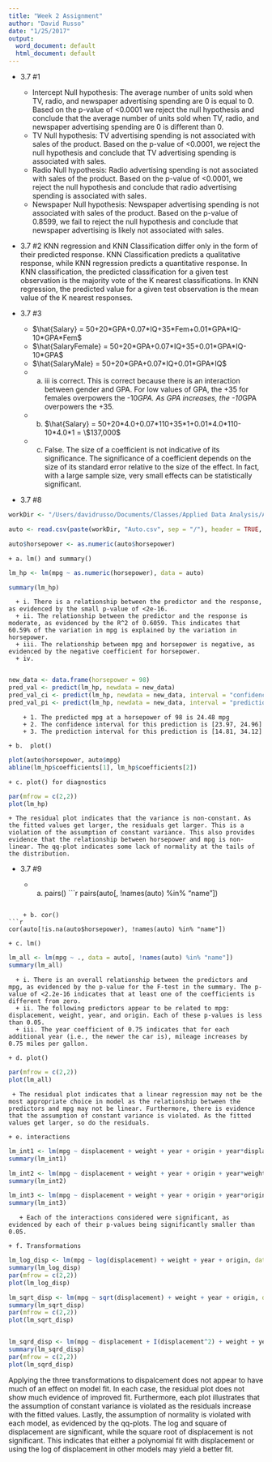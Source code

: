 ```yaml
---
title: "Week 2 Assignment"
author: "David Russo"
date: "1/25/2017"
output:
  word_document: default
  html_document: default
---
```


* 3.7 #1

    + Intercept Null hypothesis: The average number of units sold when TV, radio, and newspaper advertising spending are 0 is equal to 0. Based on the p-value of <0.0001 we reject the null hypothesis and conclude that the average number of units sold when TV, radio, and newspaper advertising spending are 0 is different than 0.
    + TV Null hypothesis: TV advertising spending is not associated with sales of the product. Based on the p-value of <0.0001, we reject the null hypothesis and conclude that TV advertising spending is associated with sales.
    + Radio Null hypothesis: Radio advertising spending is not associated with sales of the product. Based on the p-value of <0.0001, we reject the null hypothesis and conclude that radio advertising spending is associated with sales.
    + Newspaper Null hypothesis: Newspaper advertising spending is not associated with sales of the product. Based on the p-value of 0.8599, we fail to reject the null hypothesis and conclude that newspaper advertising is likely not associated with sales. 
    
* 3.7 #2 KNN regression and KNN Classification differ only in the form of their predicted response. KNN Classification predicts a qualitative response, while KNN regression predicts a quantitative response. In KNN classification, the predicted classification for a given test observation is the majority vote of the K nearest classifications. In KNN regression, the predicted value for a given test observation is the mean value of the K nearest responses. 

* 3.7 #3 
    + $\hat{Salary} = 50+20*GPA+0.07*IQ+35*Fem+0.01*GPA*IQ-10*GPA*Fem$
    + $\hat{SalaryFemale} = 50+20*GPA+0.07*IQ+35+0.01*GPA*IQ-10*GPA$
    + $\hat{SalaryMale} = 50+20*GPA+0.07*IQ+0.01*GPA*IQ$
    + a. iii is correct. This is correct because there is an interaction between gender and GPA. For low values of GPA, the +35 for females overpowers the -10*GPA. As GPA increases, the -10*GPA overpowers the +35. 
    + b. $\hat{Salary} = 50+20*4.0+0.07*110+35*1+0.01*4.0*110-10*4.0*1 = \$137,000$
    + c. False. The size of a coefficient is not indicative of its significance. The significance of a coefficient depends on the size of its standard error relative to the size of the effect. In fact, with a large sample size, very small effects can be statistically significant. 
    
* 3.7 #8


```r

workDir <- "/Users/davidrusso/Documents/Classes/Applied Data Analysis/Assignments"

auto <- read.csv(paste(workDir, "Auto.csv", sep = "/"), header = TRUE, stringsAsFactors = FALSE)

auto$horsepower <- as.numeric(auto$horsepower)

```

    + a. lm() and summary()

```r
lm_hp <- lm(mpg ~ as.numeric(horsepower), data = auto)

summary(lm_hp)

```
      + i. There is a relationship between the predictor and the response, as evidenced by the small p-value of <2e-16.
      + ii. The relationship between the predictor and the response is moderate, as evidenced by the R^2 of 0.6059. This indicates that 60.59% of the variation in mpg is explained by the variation in horsepower. 
      + iii. The relationship between mpg and horsepower is negative, as evidenced by the negative coefficient for horsepower. 
      + iv. 
      
```r

new_data <- data.frame(horsepower = 98)
pred_val <- predict(lm_hp, newdata = new_data)
pred_val_ci <- predict(lm_hp, newdata = new_data, interval = "confidence")
pred_val_pi <- predict(lm_hp, newdata = new_data, interval = "prediction")

```
        + 1. The predicted mpg at a horsepower of 98 is 24.48 mpg
        + 2. The confidence interval for this prediction is [23.97, 24.96]
        + 3. The prediction interval for this prediction is [14.81, 34.12]
        
    + b.  plot()
    
```r

plot(auto$horsepower, auto$mpg)
abline(lm_hp$coefficients[1], lm_hp$coefficients[2])

```

    + c. plot() for diagnostics
```r

par(mfrow = c(2,2))
plot(lm_hp)

```
    + The residual plot indicates that the variance is non-constant. As the fitted values get larger, the residuals get larger. This is a violation of the assumption of constant variance. This also provides evidence that the relationship between horsepower and mpg is non-linear. The qq-plot indicates some lack of normality at the tails of the distribution. 
    
* 3.7 #9

    + a. pairs()
```r

pairs(auto[, !names(auto) %in% "name"])

```

    + b. cor()
```r

cor(auto[!is.na(auto$horsepower), !names(auto) %in% "name"])

```

    + c. lm()
```r

lm_all <- lm(mpg ~ ., data = auto[, !names(auto) %in% "name"])
summary(lm_all)

```

      + i. There is an overall relationship between the predictors and mpg, as evidenced by the p-value for the F-test in the summary. The p-value of <2.2e-16 indicates that at least one of the coefficients is different from zero.
      + ii. The following predictors appear to be related to mpg: displacement, weight, year, and origin. Each of these p-values is less than 0.05. 
      + iii. The year coefficient of 0.75 indicates that for each additional year (i.e., the newer the car is), mileage increases by 0.75 miles per gallon. 

    + d. plot()
```r

par(mfrow = c(2,2))
plot(lm_all)

```

     + The residual plot indicates that a linear regression may not be the most appropriate choice in model as the relationship between the predictors and mpg may not be linear. Furthermore, there is evidence that the assumption of constant variance is violated. As the fitted values get larger, so do the residuals. 
    
    + e. interactions
```r

lm_int1 <- lm(mpg ~ displacement + weight + year + origin + year*displacement, data = auto)
summary(lm_int1)

lm_int2 <- lm(mpg ~ displacement + weight + year + origin + year*weight, data = auto)
summary(lm_int2)

lm_int3 <- lm(mpg ~ displacement + weight + year + origin + year*origin, data = auto)
summary(lm_int3)

```
       + Each of the interactions considered were significant, as evidenced by each of their p-values being significantly smaller than 0.05. 
       
    + f. Transformations
```r

lm_log_disp <- lm(mpg ~ log(displacement) + weight + year + origin, data = auto)
summary(lm_log_disp)
par(mfrow = c(2,2))
plot(lm_log_disp)

lm_sqrt_disp <- lm(mpg ~ sqrt(displacement) + weight + year + origin, data = auto)
summary(lm_sqrt_disp)
par(mfrow = c(2,2))
plot(lm_sqrt_disp)


lm_sqrd_disp <- lm(mpg ~ displacement + I(displacement^2) + weight + year + origin, data = auto)
summary(lm_sqrd_disp)
par(mfrow = c(2,2))
plot(lm_sqrd_disp)

```
Applying the three transformations to dispalcement does not appear to have much of an effect on model fit. In each case, the residual plot does not show much evidence of improved fit. Furthermore, each plot illustrates that the assumption of constant variance is violated as the residuals increase with the fitted values. Lastly, the assumption of normality is violated with each model, as evidenced by the qq-plots. The log and square of displacement are significant, while the square root of displacement is not significant. This indicates that either a polynomial fit with displacement or using the log of displacement in other models may yield a better fit. 